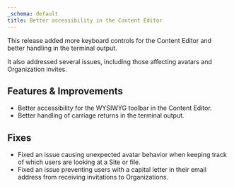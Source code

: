 ```yaml
---
_schema: default
title: Better accessibility in the Content Editor
---
```

This release added more keyboard controls for the Content Editor and better handling in the terminal output.

It also addressed several issues, including those affecting avatars and Organization invites.

## Features & Improvements

* Better accessibility for the WYSIWYG toolbar in the Content Editor.
* Better handling of carriage returns in the terminal output.

## Fixes

* Fixed an issue causing unexpected avatar behavior when keeping track of which users are looking at a Site or file.
* Fixed an issue preventing users with a capital letter in their email address from receiving invitations to Organizations.